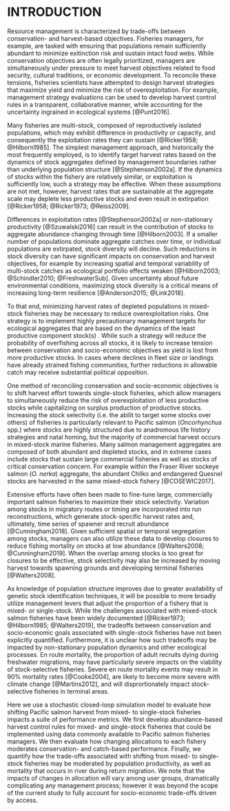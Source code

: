 # INTRODUCTION

Resource management is characterized by trade-offs between conservation- and harvest-based objectives. Fisheries managers, for example, are tasked with ensuring that populations remain sufficiently abundant to minimize exitinction risk and sustain intact food webs. While conservation objectives are often legally prioritized, managers are simultaneously under pressure to meet harvest objectives related to food security, cultural traditions, or economic development. To reconcile these tensions, fisheries scientists have attempted to design harvest strategies that maximize yield and minimize the risk of overexploitation. For example, management strategy evaluations can be used to develop harvest control rules in a transparent, collaborative manner, while accounting for the uncertainty ingrained in ecological systems [@Punt2016].

Many fisheries are multi-stock, composed of reproductively isolated populations, which may exhibit difference in productivity or capacity, and consequently the exploitation rates they can sustain [@Ricker1958; @Hilborn1985]. The simplest management approach, and historically the most frequently employed, is to identify target harvest rates based on the dynamics of stock aggregates defined by management boundaries rather than underlying population structure [@Stephenson2002a]. If the dynamics of stocks within the fishery are relatively similar, or exploitation is sufficiently low, such a strategy may be effective. When these assumptions are not met, however, harvest rates that are sustainable at the aggregate scale may deplete less productive stocks and even result in extirpation [@Ricker1958; @Ricker1973; @Reiss2009]. 

Differences in exploitation rates [@Stephenson2002a] or non-stationary productivity [@Szuwalski2016] can result in the contribution of stocks to aggregate abundance changing through time [@Hilborn2003]. If a smaller number of populations dominate aggregate catches over time, or individual populations are extirpated, stock diversity will decline. Such reductions in stock diversity can have significant impacts on conservation and harvest objectives, for example by increasing spatial and temporal variability of multi-stock catches as ecological portfolio effects weaken [@Hilborn2003; @Schindler2010; @FreshwaterSub]. Given uncertainty about future environmental conditions, maximizing stock diversity is a critical means of increasing long-term resilience [@Anderson2015; @Link2018]. 

To that end, minimizing harvest rates of depleted populations in mixed-stock fisheries may be necessary to reduce overexploitation risks. One strategy is to implement highly precautionary management targets for ecological aggregates that are based on the dynamics of the least productive component stock(s) . While such a strategy will reduce the probability of overfishing across all stocks, it is likely to increase tension between conservation and socio-economic objectives as yield is lost from more productive stocks. In cases where declines in fleet size or landings have already strained fishing communities, further reductions in allowable catch may receive substantial political opposition.

One method of reconciling conservation and socio-economic objectives is to shift harvest effort towards single-stock fisheries, which allow managers to simultaneously reduce the risk of overexploitation of less productive stocks while capitalizing on surplus production of productive stocks. Increasing the stock selectivity (i.e. the abilit to target some stocks over others) of fisheries is particularly relevant to Pacific salmon (*Oncorhynchus* spp.) where stocks are highly structured due to anadromous life history strategies and natal homing, but the majority of commercial harvest occurs in mixed-stock marine fisheries. Many salmon management aggregates are composed of both abundant and depleted stocks, and in extreme cases include stocks that sustain large commercial fisheries as well as stocks of critical conservation concern. For example within the Fraser River sockeye salmon (*O. nerka*) aggregate, the abundant Chilko and endangered Quesnel stocks are harvested in the same mixed-stock fishery [@COSEWIC2017]. 

Extensive efforts have often been made to fine-tune large, commercially important salmon fisheries to maximize their stock selectivity. Variation among stocks in migratory routes or timing are incorporated into run reconstructions, which generate stock-specific harvest rates and, ultimately, time series of spawner and recruit abundance [@Cunningham2018]. Given sufficient spatial or temporal segregation among stocks, managers can also utilize these data to develop closures to reduce fishing mortality on stocks at low abundance [@Walters2008; @Cunningham2019]. When the overlap among stocks is too great for closures to be effective, stock selectivity may also be increased by moving harvest towards spawning grounds and developing terminal fisheries [@Walters2008]. 

As knowledge of population structure improves due to greater availability of genetic stock identification techniques, it will be possible to more broadly utilize management levers that adjust the proportion of a fishery that is mixed- or single-stock. While the challenges associated with mixed-stock salmon fisheries have been widely documented [@Ricker1973; @Hilborn1985; @Walters2019], the tradeoffs between conservation and socio-economic goals associated with single-stock fisheries have not been explicitly quantified. Furthermore, it is unclear how such tradeoffs may be impacted by non-stationary population dynamics and other ecological processes. En route mortality, the proportion of adult recruits dying during freshwater migrations, may have particularly severe impacts on the viability of stock-selective fisheries. Severe en route mortality events may result in 90% mortality rates [@Cooke2004], are likely to become more severe with climate change [@Martins2012], and will disprortionately impact stock-selective fisheries in terminal areas. 

Here we use a stochastic closed-loop simulation model to evaluate how shifting Pacific salmon harvest from mixed- to single-stock fisheries impacts a suite of performance metrics. We first develop abundance-based harvest control rules for mixed- and single-stock fisheries that could be implemented using data commonly available to Pacific salmon fisheries managers. We then evaluate  how changing allocations to each fishery moderates conservation- and catch-based performance. Finally, we quantify how the trade-offs associated with shifting from mixed- to single-stock fisheries may be moderated by population productivity, as well as mortality that occurs in river during return migration. We note that the impacts of changes in allocation will vary among user groups, dramatically complicating any management process; however it was beyond the scope of the current study to fully account for socio-economic trade-offs driven by access.
